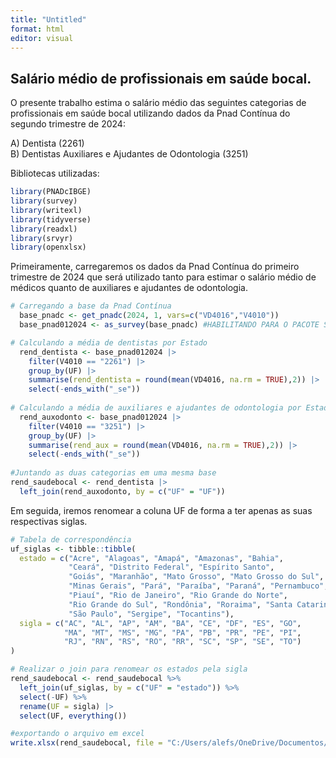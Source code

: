 ```yaml
---
title: "Untitled"
format: html
editor: visual
---
```


## Salário médio de profissionais em saúde bocal.

O presente trabalho estima o salário médio das seguintes categorias de profissionais em saúde bocal utilizando dados da Pnad Contínua do segundo trimestre de 2024:

A\) Dentista (2261)\
B) Dentistas Auxiliares e Ajudantes de Odontologia (3251)

Bibliotecas utilizadas:

```r
library(PNADcIBGE)
library(survey)
library(writexl)
library(tidyverse)
library(readxl)
library(srvyr)
library(openxlsx)
```

Primeiramente, carregaremos os dados da Pnad Contínua do primeiro trimestre de 2024 que será utilizado tanto para estimar o salário médio de médicos quanto de auxiliares e ajudantes de odontologia.

```r

# Carregando a base da Pnad Contínua
  base_pnadc <- get_pnadc(2024, 1, vars=c("VD4016","V4010"))
  base_pnad012024 <- as_survey(base_pnadc) #HABILITANDO PARA O PACOTE SRVYR

# Calculando a média de dentistas por Estado  
  rend_dentista <- base_pnad012024 |> 
    filter(V4010 == "2261") |> 
    group_by(UF) |> 
    summarise(rend_dentista = round(mean(VD4016, na.rm = TRUE),2)) |>
    select(-ends_with("_se"))
  
# Calculando a média de auxiliares e ajudantes de odontologia por Estado  
  rend_auxodonto <- base_pnad012024 |> 
    filter(V4010 == "3251") |> 
    group_by(UF) |> 
    summarise(rend_aux = round(mean(VD4016, na.rm = TRUE),2)) |> 
    select(-ends_with("_se"))
  
#Juntando as duas categorias em uma mesma base
rend_saudebocal <- rend_dentista |> 
  left_join(rend_auxodonto, by = c("UF" = "UF"))


```

Em seguida, iremos renomear a coluna UF de forma a ter apenas as suas respectivas siglas.

```r

# Tabela de correspondência
uf_siglas <- tibble::tibble(
  estado = c("Acre", "Alagoas", "Amapá", "Amazonas", "Bahia", 
             "Ceará", "Distrito Federal", "Espírito Santo", 
             "Goiás", "Maranhão", "Mato Grosso", "Mato Grosso do Sul", 
             "Minas Gerais", "Pará", "Paraíba", "Paraná", "Pernambuco", 
             "Piauí", "Rio de Janeiro", "Rio Grande do Norte", 
             "Rio Grande do Sul", "Rondônia", "Roraima", "Santa Catarina", 
             "São Paulo", "Sergipe", "Tocantins"),
  sigla = c("AC", "AL", "AP", "AM", "BA", "CE", "DF", "ES", "GO", 
            "MA", "MT", "MS", "MG", "PA", "PB", "PR", "PE", "PI", 
            "RJ", "RN", "RS", "RO", "RR", "SC", "SP", "SE", "TO")
)

# Realizar o join para renomear os estados pela sigla
rend_saudebocal <- rend_saudebocal %>%
  left_join(uf_siglas, by = c("UF" = "estado")) %>%
  select(-UF) %>%
  rename(UF = sigla) |> 
  select(UF, everything())

#exportando o arquivo em excel
write.xlsx(rend_saudebocal, file = "C:/Users/alefs/OneDrive/Documentos/saude_bucal/01_dados/rendimento_saudebocal.xlsx")
```
